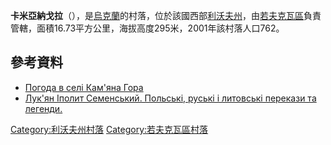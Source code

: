 {{coord|50|7|58|N|23|39|7|E|scale:100000|display=title}}

'''卡米亞納戈拉'''（{{lang-uk|Кам'яна Гора}}），是[[烏克蘭|烏克蘭]]的村落，位於該國西部[[利沃夫州|利沃夫州]]，由[[若夫克瓦區|若夫克瓦區]]負責管轄，面積16.73平方公里，海拔高度295米，2001年該村落人口762。

==參考資料==
* [http://weather.in.ua/ua/l'vovskaja/9912 Погода в селі Кам'яна Гора] {{Wayback|url=http://weather.in.ua/ua/l'vovskaja/9912 |date=20201127195842 }}
* [http://pl.wikisource.org/wiki/Podania_i_legendy_polskie%2C_ruskie_i_litewskie Лук'ян Іполит Семенський. Польські, руські і литовські перекази та легенди.] {{Wayback|url=http://pl.wikisource.org/wiki/Podania_i_legendy_polskie%2C_ruskie_i_litewskie |date=20200921103454 }}

{{DEFAULTSORT:Кам'яна Гора}}
[[Category:利沃夫州村落|Category:利沃夫州村落]]
[[Category:若夫克瓦區村落|Category:若夫克瓦區村落]]


{{Lviv-geo-stub}}